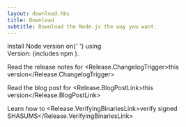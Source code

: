 ```yaml
---
layout: download.hbs
title: Download
subtitle: Download the Node.js the way you want.
---
```


<section>
  Install Node version <Release.VersionDropdown status="Current" /> on{' '}
  <Release.OperatingSystemDropdown /> using <Release.PlatformDropdown />
</section>

<section>
<Release.Status /> Version: <Release.Version /> (includes npm <Release.NpmVersion />).

Read the release notes for <Release.ChangelogTrigger>this version</Release.ChangelogTrigger>

Read the blog post for <Release.BlogPostLink>this version</Release.BlogPostLink>

Learn how to <Release.VerifyingBinariesLink>verify signed SHASUMS</Release.VerifyingBinariesLink>

</section>
